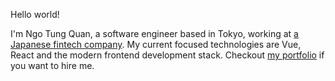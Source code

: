 Hello world!

I'm Ngo Tung Quan, a software engineer based in Tokyo, working at [a Japanese fintech company](https://paypay.ne.jp/). My current focused technologies are Vue, React and the modern frontend development stack. Checkout [my portfolio](https://quannt.notion.site/quannt-s-Portfolio-857f8a1d10e742d4aa70b9f381aa5889) if you want to hire me.